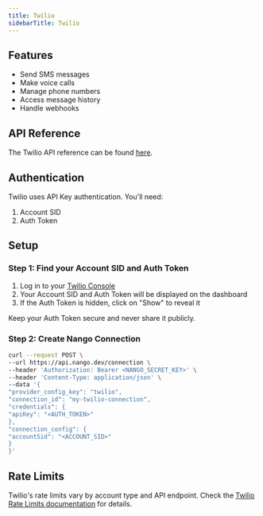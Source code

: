 ```yaml
---
title: Twilio
sidebarTitle: Twilio
---
```


## Features

- Send SMS messages
- Make voice calls
- Manage phone numbers
- Access message history
- Handle webhooks

## API Reference

The Twilio API reference can be found [here](https://www.twilio.com/docs/api).

## Authentication

Twilio uses API Key authentication. You'll need:
1. Account SID
2. Auth Token

## Setup

### Step 1: Find your Account SID and Auth Token

1. Log in to your [Twilio Console](https://console.twilio.com/)
2. Your Account SID and Auth Token will be displayed on the dashboard
3. If the Auth Token is hidden, click on "Show" to reveal it

<Tip>
Keep your Auth Token secure and never share it publicly.
</Tip>

### Step 2: Create Nango Connection

```bash
curl --request POST \
--url https://api.nango.dev/connection \
--header 'Authorization: Bearer <NANGO_SECRET_KEY>' \
--header 'Content-Type: application/json' \
--data '{
"provider_config_key": "twilio",
"connection_id": "my-twilio-connection",
"credentials": {
"apiKey": "<AUTH_TOKEN>"
},
"connection_config": {
"accountSid": "<ACCOUNT_SID>"
}
}'
```

## Rate Limits

Twilio's rate limits vary by account type and API endpoint. Check the [Twilio Rate Limits documentation](https://www.twilio.com/docs/usage/api/rate-limits) for details.
